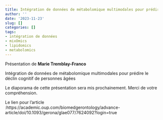 ```yaml
---
title: Intégration de données de métabolomique multimodales pour prédire le déclin cognitif de personnes âgées, Marie Tremblay-Franco
author: ''
date: '2023-11-23'
slug: []
categories: []
tags: 
- intégration de données
- mixOmics
- lipidomics
- metabolomics
---
```



Présentation de **Marie Tremblay-Franco**

Intégration de données de métabolomique multimodales pour prédire le déclin cognitif de personnes âgées

Le diaporama de cette présentation sera mis prochainement. Merci de votre compréhension. 

Le lien pour l'article :https://academic.oup.com/biomedgerontology/advance-article/doi/10.1093/gerona/glae077/7624092?login=true